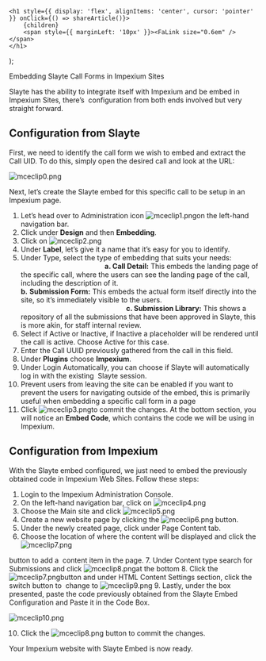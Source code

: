 

    <h1 style={{ display: 'flex', alignItems: 'center', cursor: 'pointer' }} onClick={() => shareArticle()}>
        {children} 
        <span style={{ marginLeft: '10px' }}><FaLink size="0.6em" /></span>
    </h1>
);

<ToastContainer />

<ClickableTitle>Embedding Slayte Call Forms in Impexium Sites</ClickableTitle>




Slayte has the ability to integrate itself with Impexium and be embed in Impexium Sites, there’s  configuration from both ends involved but very straight forward. 


## Configuration from Slayte


First, we need to identify the call form we wish to embed and extract the Call UID. To do this, simply open the desired call and look at the URL: 


![mceclip0.png](../../../resources/article-images/9911615057171-Embedding-Slayte-Call-Forms-in-Impexium-Sites_1.png)


Next, let’s create the Slayte embed for this specific call to be setup in an Impexium page. 


1. Let’s head over to Administration icon ![mceclip1.png](../../../resources/article-images/9911615057171-Embedding-Slayte-Call-Forms-in-Impexium-Sites_2.png)on the left-hand navigation bar.
2. Click under **Design** and then **Embedding**.
3. Click on ![mceclip2.png](../../../resources/article-images/9911615057171-Embedding-Slayte-Call-Forms-in-Impexium-Sites_3.png)
4. Under **Label**, let’s give it a name that it’s easy for you to identify.
5. Under Type, select the type of embedding that suits your needs:                                                         **a. Call Detail:** This embeds the landing page of the specific call, where the users can see the landing page of the call, including the description of it.                                                                      **b.** **Submission Form:** This embeds the actual form itself directly into the site, so it’s immediately visible to the users.                                                                                                        **c. Submission Library:** This shows a repository of all the submissions that have been approved in Slayte, this is more akin, for staff internal review.
6. Select if Active or Inactive, if Inactive a placeholder will be rendered until the call is active. Choose Active for this case.
7. Enter the Call UUID previously gathered from the call in this field.
8. Under **Plugins** choose **Impexium**.
9. Under Login Automatically, you can choose if Slayte will automatically log in with the existing  Slayte session.
10. Prevent users from leaving the site can be enabled if you want to prevent the users for navigating outside of the embed, this is primarily useful when embedding a specific call form in a page
11. Click ![mceclip3.png](../../../resources/article-images/9911615057171-Embedding-Slayte-Call-Forms-in-Impexium-Sites_4.png)to commit the changes.
At the bottom section, you will notice an **Embed Code**, which contains the code we will be using in  Impexium.


## Configuration from Impexium


With the Slayte embed configured, we just need to embed the previously obtained code in Impexium Web Sites. Follow these steps: 


1. Login to the Impexium Administration Console.
2. On the left-hand navigation bar, click on ![mceclip4.png](../../../resources/article-images/9911615057171-Embedding-Slayte-Call-Forms-in-Impexium-Sites_5.png)
3. Choose the Main site and click ![mceclip5.png](../../../resources/article-images/9911615057171-Embedding-Slayte-Call-Forms-in-Impexium-Sites_6.png)
4. Create a new website page by clicking the ![mceclip6.png](../../../resources/article-images/9911615057171-Embedding-Slayte-Call-Forms-in-Impexium-Sites_7.png) button.
5. Under the newly created page, click under Page Content tab.
6. Choose the location of where the content will be displayed and click the ![mceclip7.png](../../../resources/article-images/9911615057171-Embedding-Slayte-Call-Forms-in-Impexium-Sites_8.png)


button to add a  content item in the page.
7. Under Content type search for Submissions and click ![mceclip8.png](../../../resources/article-images/9911615057171-Embedding-Slayte-Call-Forms-in-Impexium-Sites_9.png)at the bottom
8. Click the ![mceclip7.png](../../../resources/article-images/9911615057171-Embedding-Slayte-Call-Forms-in-Impexium-Sites_10.png)button and under HTML Content Settings section, click the switch button to  change to ![mceclip9.png](../../../resources/article-images/9911615057171-Embedding-Slayte-Call-Forms-in-Impexium-Sites_11.png)
9. Lastly, under the box presented, paste the code previously obtained from the Slayte Embed  Configuration and Paste it in the Code Box.


![mceclip10.png](../../../resources/article-images/9911615057171-Embedding-Slayte-Call-Forms-in-Impexium-Sites_12.png)


10. Click the ![mceclip8.png](../../../resources/article-images/9911615057171-Embedding-Slayte-Call-Forms-in-Impexium-Sites_13.png) button to commit the changes.


Your Impexium website with Slayte Embed is now ready.



